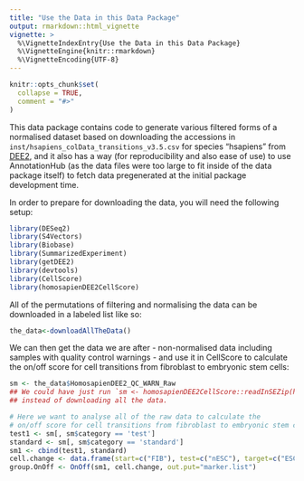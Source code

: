 ```yaml
---
title: "Use the Data in this Data Package"
output: rmarkdown::html_vignette
vignette: >
  %\VignetteIndexEntry{Use the Data in this Data Package}
  %\VignetteEngine{knitr::rmarkdown}
  %\VignetteEncoding{UTF-8}
---
```


```r
knitr::opts_chunk$set(
  collapse = TRUE,
  comment = "#>"
)
```
This data package contains code to generate various filtered forms of a normalised dataset based on downloading the accessions in `inst/hsapiens_colData_transitions_v3.5.csv` for species "hsapiens" from [DEE2](DEE2.io), and it also has a way (for reproducibility and also ease of use) to use AnnotationHub (as the data files were too large to fit inside of the data package itself) to fetch data pregenerated at the initial package development time.

In order to prepare for downloading the data, you will need the following setup:

```r
library(DESeq2)
library(S4Vectors)
library(Biobase)
library(SummarizedExperiment)
library(getDEE2)
library(devtools)
library(CellScore)
library(homosapienDEE2CellScore)
```

All of the permutations of filtering and normalising the data can be downloaded in a labeled list like so:

```r
the_data<-downloadAllTheData()
```

We can then get the data we are after - non-normalised data including samples with quality control warnings - and use it in CellScore to calculate the on/off score for cell transitions from fibroblast to embryonic stem cells:

```r
sm <- the_data$HomosapienDEE2_QC_WARN_Raw
## We could have just run `sm <- homosapienDEE2CellScore::readInSEZip(homosapienDEE2CellScore::HomosapienDEE2_QC_PASS_Raw())`
## instead of downloading all the data.

# Here we want to analyse all of the raw data to calculate the
# on/off score for cell transitions from fibroblast to embryonic stem cells
test1 <- sm[, sm$category == 'test']
standard <- sm[, sm$category == 'standard']
sm1 <- cbind(test1, standard)
cell.change <- data.frame(start=c("FIB"), test=c("nESC"), target=c("ESC"))
group.OnOff <- OnOff(sm1, cell.change, out.put="marker.list")
```

